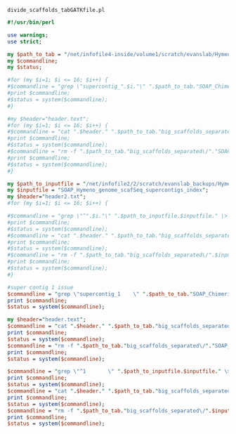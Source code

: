 `divide_scaffolds_tabGATKfile.pl`
```perl
#!/usr/bin/perl

use warnings;
use strict;

my $path_to_tab = "/net/infofile4-inside/volume1/scratch/evanslab/Hymenochirus_2016/GBS_data/process_radtags_demultiplex/bwa_results/Phred20/all/UnifiedGenotyper/noMarkDupli/";
my $commandline;
my $status;

#for (my $i=1; $i <= 16; $i++) {
#$commandline = "grep \"supercontig_".$i."\" ".$path_to_tab."SOAP_Chimerical_recalibrated_round1_allsites_Phred20.tab \> ".$path_to_tab."big_scaffolds_separated\/"."SOAP_Chimerical_recalibrated_round1_allsites_Phred20_supercontig_".$i."_temp.tab";
#print $commandline;
#$status = system($commandline);
#}

#my $header="header.text";
#for (my $i=1; $i <= 16; $i++) {
#$commandline = "cat ".$header." ".$path_to_tab."big_scaffolds_separated\/"."SOAP_Chimerical_recalibrated_round1_allsites_Phred20_supercontig_".$i."_temp.tab \> ".$path_to_tab."big_scaffolds_separated\/"."SOAP_Chimerical_recalibrated_round1_allsites_Phred20_supercontig_".$i.".tab" ;
#print $commandline;
#$status = system($commandline);
#$commandline = "rm -f ".$path_to_tab."big_scaffolds_separated\/"."SOAP_Chimerical_recalibrated_round1_allsites_Phred20_supercontig_".$i."_temp.tab";
#print $commandline;
#$status = system($commandline);
#}

my $path_to_inputfile = "/net/infofile2/2/scratch/evanslab_backups/Hymenochirus_2016/abyss/";
my $inputfile = "SOAP_Hymeno_genome_scafSeq_supercontigs_index";
my $header="header2.txt";
#for (my $i=1; $i <= 16; $i++) {

#$commandline = "grep \"^".$i."\" ".$path_to_inputfile.$inputfile." \> ".$path_to_tab."big_scaffolds_separated\/".$inputfile."_supercontig_".$i."_temp";
#print $commandline;
#$status = system($commandline);
#$commandline = "cat ".$header." ".$path_to_tab."big_scaffolds_separated\/".$inputfile."_supercontig_".$i."_temp \> ".$path_to_tab."big_scaffolds_separated\/".$inputfile."_supercontig_".$i;
#print $commandline;
#$status = system($commandline);
#$commandline = "rm -f ".$path_to_tab."big_scaffolds_separated\/".$inputfile."_supercontig_".$i."_temp";
#print $commandline;
#$status = system($commandline);
#}

#super contig 1 issue
$commandline = "grep \"supercontig_1    \" ".$path_to_tab."SOAP_Chimerical_recalibrated_round1_allsites_Phred20.tab \> ".$path_to_tab."big_scaffolds_separated\/"."SOAP_Chimerical_recalibrated_round1_allsites_Phred20_supercontig_1_temp.tab";
print $commandline;
$status = system($commandline);

my $header="header.text";
$commandline = "cat ".$header." ".$path_to_tab."big_scaffolds_separated\/"."SOAP_Chimerical_recalibrated_round1_allsites_Phred20_supercontig_1_temp.tab \> ".$path_to_tab."big_scaffolds_separated\/"."SOAP_Chimerical_recalibrated_round1_allsites_Phred20_supercontig_1.tab" ;
print $commandline;
$status = system($commandline);
$commandline = "rm -f ".$path_to_tab."big_scaffolds_separated\/"."SOAP_Chimerical_recalibrated_round1_allsites_Phred20_supercontig_1_temp.tab";
print $commandline;
$status = system($commandline);

$commandline = "grep \"^1       \" ".$path_to_inputfile.$inputfile." \> ".$path_to_tab."big_scaffolds_separated\/".$inputfile."_supercontig_1_temp";
print $commandline;
$status = system($commandline);
$commandline = "cat ".$header." ".$path_to_tab."big_scaffolds_separated\/".$inputfile."_supercontig_1_temp \> ".$path_to_tab."big_scaffolds_separated\/".$inputfile."_supercontig_1";
print $commandline;
$status = system($commandline);
$commandline = "rm -f ".$path_to_tab."big_scaffolds_separated\/".$inputfile."_supercontig_1_temp";
print $commandline;
$status = system($commandline);
```
